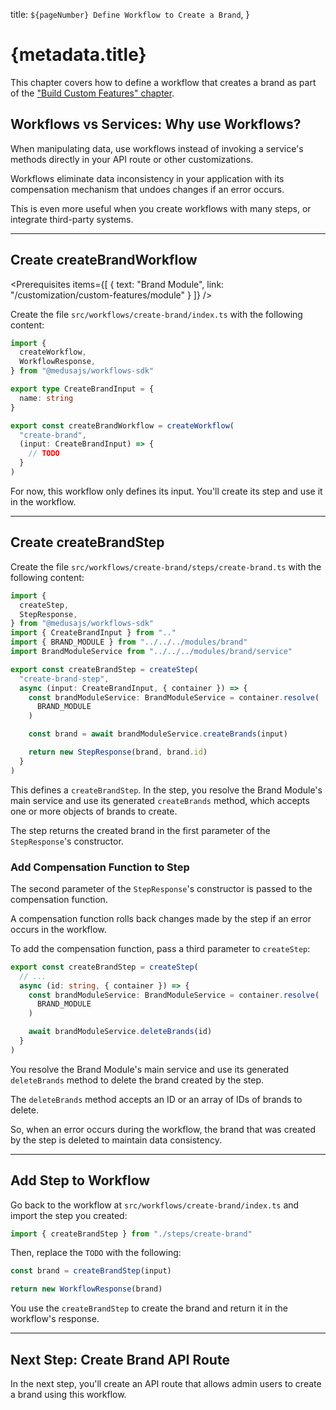 
  title: `${pageNumber} Define Workflow to Create a Brand`,
}

# {metadata.title}

<Note title="Example Chapter">

This chapter covers how to define a workflow that creates a brand as part of the ["Build Custom Features" chapter](../page.mdx).

</Note>

## Workflows vs Services: Why use Workflows?

When manipulating data, use workflows instead of invoking a service's methods directly in your API route or other customizations.

Workflows eliminate data inconsistency in your application with its compensation mechanism that undoes changes if an error occurs.

This is even more useful when you create workflows with many steps, or integrate third-party systems.

---

## Create createBrandWorkflow

<Prerequisites
  items={[
    {
      text: "Brand Module",
      link: "/customization/custom-features/module"
    }
  ]}
/>

Create the file `src/workflows/create-brand/index.ts` with the following content:

```ts
import {
  createWorkflow,
  WorkflowResponse,
} from "@medusajs/workflows-sdk"

export type CreateBrandInput = {
  name: string
}

export const createBrandWorkflow = createWorkflow(
  "create-brand",
  (input: CreateBrandInput) => {
    // TODO
  }
)
```

For now, this workflow only defines its input. You'll create its step and use it in the workflow.

---

## Create createBrandStep

Create the file `src/workflows/create-brand/steps/create-brand.ts` with the following content:

```ts title="src/workflows/create-brand/steps/create-brand.ts" collapsibleLines="1-8" expandButtonLabel="Show Imports"
import {
  createStep,
  StepResponse,
} from "@medusajs/workflows-sdk"
import { CreateBrandInput } from ".."
import { BRAND_MODULE } from "../../../modules/brand"
import BrandModuleService from "../../../modules/brand/service"

export const createBrandStep = createStep(
  "create-brand-step",
  async (input: CreateBrandInput, { container }) => {
    const brandModuleService: BrandModuleService = container.resolve(
      BRAND_MODULE
    )

    const brand = await brandModuleService.createBrands(input)

    return new StepResponse(brand, brand.id)
  }
)
```

This defines a `createBrandStep`. In the step, you resolve the Brand Module's main service and use its generated `createBrands` method, which accepts one or more objects of brands to create.

The step returns the created brand in the first parameter of the `StepResponse`'s constructor.

### Add Compensation Function to Step

The second parameter of the `StepResponse`'s constructor is passed to the compensation function.

A compensation function rolls back changes made by the step if an error occurs in the workflow.

To add the compensation function, pass a third parameter to `createStep`:

```ts title="src/workflows/create-brand/steps/create-brand.ts"
export const createBrandStep = createStep(
  // ...
  async (id: string, { container }) => {
    const brandModuleService: BrandModuleService = container.resolve(
      BRAND_MODULE
    )

    await brandModuleService.deleteBrands(id)
  }
)
```

You resolve the Brand Module's main service and use its generated `deleteBrands` method to delete the brand created by the step.

<Note title="Tip">

The `deleteBrands` method accepts an ID or an array of IDs of brands to delete.

</Note>

So, when an error occurs during the workflow, the brand that was created by the step is deleted to maintain data consistency.

---

## Add Step to Workflow

Go back to the workflow at `src/workflows/create-brand/index.ts` and import the step you created:

```ts
import { createBrandStep } from "./steps/create-brand"
```

Then, replace the `TODO` with the following:

```ts
const brand = createBrandStep(input)

return new WorkflowResponse(brand)
```

You use the `createBrandStep` to create the brand and return it in the workflow's response.

---

## Next Step: Create Brand API Route

In the next step, you'll create an API route that allows admin users to create a brand using this workflow.
